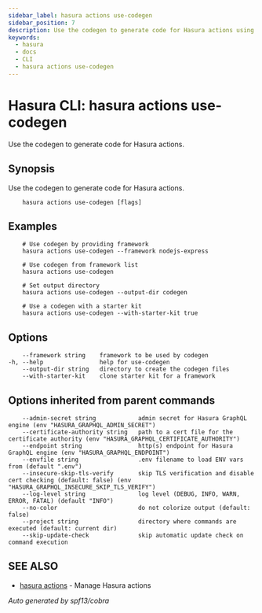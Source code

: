 ```yaml
---
sidebar_label: hasura actions use-codegen
sidebar_position: 7
description: Use the codegen to generate code for Hasura actions using the Hasura CLI
keywords:
  - hasura
  - docs
  - CLI
  - hasura actions use-codegen
---
```


# Hasura CLI: hasura actions use-codegen

Use the codegen to generate code for Hasura actions.

## Synopsis

Use the codegen to generate code for Hasura actions.

```
    hasura actions use-codegen [flags]
```

## Examples

```
    # Use codegen by providing framework
    hasura actions use-codegen --framework nodejs-express

    # Use codegen from framework list
    hasura actions use-codegen

    # Set output directory
    hasura actions use-codegen --output-dir codegen

    # Use a codegen with a starter kit
    hasura actions use-codegen --with-starter-kit true
```

## Options

```
    --framework string    framework to be used by codegen
-h, --help                help for use-codegen
    --output-dir string   directory to create the codegen files
    --with-starter-kit    clone starter kit for a framework
```

## Options inherited from parent commands

```
    --admin-secret string            admin secret for Hasura GraphQL engine (env "HASURA_GRAPHQL_ADMIN_SECRET")
    --certificate-authority string   path to a cert file for the certificate authority (env "HASURA_GRAPHQL_CERTIFICATE_AUTHORITY")
    --endpoint string                http(s) endpoint for Hasura GraphQL engine (env "HASURA_GRAPHQL_ENDPOINT")
    --envfile string                 .env filename to load ENV vars from (default ".env")
    --insecure-skip-tls-verify       skip TLS verification and disable cert checking (default: false) (env "HASURA_GRAPHQL_INSECURE_SKIP_TLS_VERIFY")
    --log-level string               log level (DEBUG, INFO, WARN, ERROR, FATAL) (default "INFO")
    --no-color                       do not colorize output (default: false)
    --project string                 directory where commands are executed (default: current dir)
    --skip-update-check              skip automatic update check on command execution
```

## SEE ALSO

- [hasura actions](/graphql/core/hasura-cli/hasura_actions) - Manage Hasura actions

_Auto generated by spf13/cobra_

